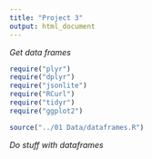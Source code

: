 ```yaml
---
title: "Project 3"
output: html_document
---
```




*Get data frames*
```r

require("plyr")
require("dplyr")
require("jsonlite")
require("RCurl")
require("tidyr")
require("ggplot2")

source("../01 Data/dataframes.R")
```

*Do stuff with dataframes*
```r

```

